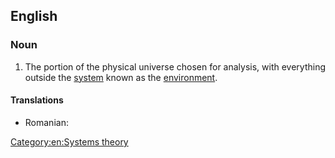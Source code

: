 ==English==
{{wikipedia}}

===Noun===
{{en-noun|head=[[physical]] [[system]]}}

# {{context|physics|lang=en}} The portion of the physical universe chosen for analysis, with everything outside the [[system]] known as the [[environment]].

====Translations====
{{trans-top|portion of the physical universe chosen for analysis, with everything outside the system known as the environment}}
* Romanian: {{t-|ro|sistem fizic|n}}
{{trans-mid}}
{{trans-bottom}}

[[Category:en:Systems theory]]